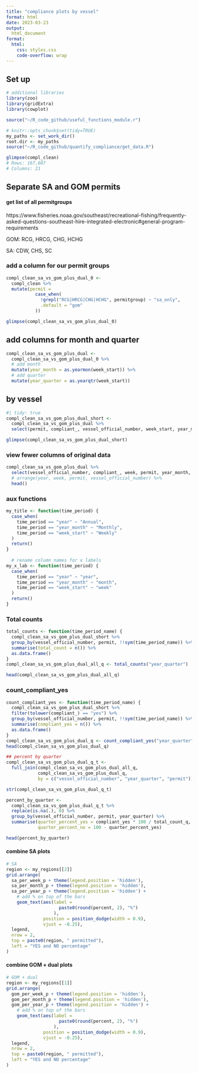 ```yaml
---
title: "compliance plots by vessel"
format: html
date: 2023-03-23
output:
  html_document
format:
  html:
    css: styles.css
    code-overflow: wrap
---
```


## Set up

```r
# additional libraries
library(zoo)
library(gridExtra)
library(cowplot)

source("~/R_code_github/useful_functions_module.r")
```

```r
# knitr::opts_chunk$set(tidy=TRUE)
my_paths <- set_work_dir()
root.dir <- my_paths
source("~/R_code_github/quantify_compliance/get_data.R")

```

```r
glimpse(compl_clean)
# Rows: 167,607
# Columns: 21

```

## Separate SA and GOM permits

#### get list of all permitgroups

https://www.fisheries.noaa.gov/southeast/recreational-fishing/frequently-asked-questions-southeast-hire-integrated-electronic#general-program-requirements

GOM: RCG, HRCG, CHG, HCHG

SA: CDW, CHS, SC

### add a column for our permit groups

```r
compl_clean_sa_vs_gom_plus_dual_0 <-
  compl_clean %>%
  mutate(permit =
           case_when(
             !grepl("RCG|HRCG|CHG|HCHG", permitgroup) ~ "sa_only",
             .default = "gom"
           ))

glimpse(compl_clean_sa_vs_gom_plus_dual_0)
```

## add columns for month and quarter
```r
compl_clean_sa_vs_gom_plus_dual <-
  compl_clean_sa_vs_gom_plus_dual_0 %>%
  # add month
  mutate(year_month = as.yearmon(week_start)) %>%
  # add quarter
  mutate(year_quarter = as.yearqtr(week_start))

```

## by vessel
```r
#| tidy: true
compl_clean_sa_vs_gom_plus_dual_short <-
  compl_clean_sa_vs_gom_plus_dual %>% 
  select(permit, compliant_, vessel_official_number, week_start, year_month, year_quarter, year)

glimpse(compl_clean_sa_vs_gom_plus_dual_short)

```



### view fewer columns of original data

```r

compl_clean_sa_vs_gom_plus_dual %>%
  select(vessel_official_number, compliant_, week, permit, year_month, year) %>%
  # arrange(year, week, permit, vessel_official_number) %>%
  head()

```

### aux functions
```r
my_title <- function(time_period) {
  case_when(
    time_period == "year" ~ "Annual",
    time_period == "year_month" ~ "Monthly",
    time_period == "week_start" ~ "Weekly"
  )
  return()
}
  
  # rename column names for x labels
my_x_lab <- function(time_period) {
  case_when(
    time_period == "year" ~ "year",
    time_period == "year_month" ~ "month",
    time_period == "week_start" ~ "week"
  )
  return()
}
```

### Total counts
```r

total_counts <- function(time_period_name) {
  compl_clean_sa_vs_gom_plus_dual_short %>% 
  group_by(vessel_official_number, permit, !!sym(time_period_name)) %>% 
  summarise(total_count = n()) %>%
  as.data.frame()
}
compl_clean_sa_vs_gom_plus_dual_all_q <- total_counts("year_quarter")

head(compl_clean_sa_vs_gom_plus_dual_all_q)
```

### count_compliant_yes
```r
count_compliant_yes <- function(time_period_name) {
  compl_clean_sa_vs_gom_plus_dual_short %>% 
  filter(tolower(compliant_) == "yes") %>%
  group_by(vessel_official_number, permit, !!sym(time_period_name)) %>% 
  summarise(compliant_yes = n()) %>%
  as.data.frame()
}
compl_clean_sa_vs_gom_plus_dual_q <- count_compliant_yes("year_quarter")
head(compl_clean_sa_vs_gom_plus_dual_q)

## percent by quarter
compl_clean_sa_vs_gom_plus_dual_q_t <-
  full_join(compl_clean_sa_vs_gom_plus_dual_all_q,
            compl_clean_sa_vs_gom_plus_dual_q,
            by = c("vessel_official_number", "year_quarter", "permit"))

str(compl_clean_sa_vs_gom_plus_dual_q_t)

percent_by_quarter <-
  compl_clean_sa_vs_gom_plus_dual_q_t %>%
  replace(is.na(.), 0) %>%
  group_by(vessel_official_number, permit, year_quarter) %>%
  summarise(quarter_percent_yes = compliant_yes * 100 / total_count_q,
            quarter_percent_no = 100 - quarter_percent_yes)

head(percent_by_quarter)
```



#### combine SA plots

```r

# SA
region <- my_regions[[2]]
grid.arrange(
  sa_per_week_p + theme(legend.position = 'hidden'),
  sa_per_month_p + theme(legend.position = 'hidden'),
  sa_per_year_p + theme(legend.position = 'hidden') +
    # add % on top of the bars
    geom_text(aes(label =
                    paste0(round(percent, 2), "%")
                  ),
              position = position_dodge(width = 0.9),
              vjust = -0.25),
  legend,
  nrow = 2,
  top = paste0(region, " permitted"),
  left = "YES and NO percentage"
)
```

#### combine GOM + dual plots

```r

# GOM + dual
region <- my_regions[[1]]
grid.arrange(
  gom_per_week_p + theme(legend.position = 'hidden'),
  gom_per_month_p + theme(legend.position = 'hidden'),
  gom_per_year_p + theme(legend.position = 'hidden') + 
    # add % on top of the bars
    geom_text(aes(label = 
                    paste0(round(percent, 2), "%")
                  ),
              position = position_dodge(width = 0.9),
              vjust = -0.25),
  legend,
  nrow = 2,
  top = paste0(region, " permitted"),
  left = "YES and NO percentage"
)

```
